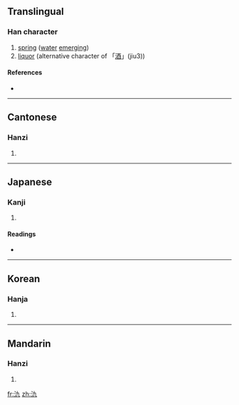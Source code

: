 ==Translingual==

===Han character===
{{Han char|rn=85|rad=水|as=02|sn=5|four=3411<sub>7</sub>|canj=水大弓 (EKN), X水大弓 (XEKN)}}

# [[spring]] ([[water]] [[emerging]])
# [[liquor]] (alternative character of 「[[酒]]」(jiu3))

====References====
* {{Han ref|kx=0604.010|dkj=17102|dj=0997.100|hdz=31549.030|uh=6C3F|ud=27711|bh=C9A3|bd=51619}}

----

==Cantonese==

===Hanzi===
{{yue-hanzi|jyut=|y=gwai1}}

# {{defn|Cantonese}}

----

==Japanese==

===Kanji===
{{ja-kanji|grade=|rs=水02}}

# {{defn|Japanese}}

====Readings====
* {{ja-readings|on=[[き]] (ki), [[きゅう]] (kyū), [[ぐ]] (gu)|kun=[[おずみ]] (ozumi), [[わきみず]] (wakimizu)}}

----

==Korean==

===Hanja===
{{ko-hanja|hangeul=궤|eumhun=|rv=gwe|mr=kwe|y=kwey}}

# {{defn|Korean}}

----

==Mandarin==

===Hanzi===
{{cmn-hanzi|pin=[[dìng]] ([[ding4]]), [[guǐ]] ([[gui3]]), [[tìng]] ([[ting4]])|wg=ting<sup>4</sup>, kuei<sup>3</sup>, t'ing<sup>4</sup>}}

# {{defn|Mandarin}}

[[fr:氿]]
[[zh:氿]]